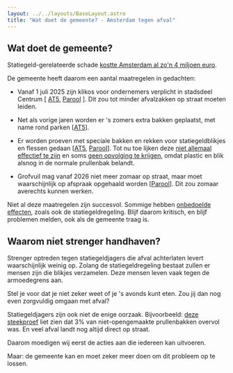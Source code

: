 ```yaml
---
layout: ../../layouts/BaseLayout.astro
title: "Wat doet de gemeente? - Amsterdam tegen afval"
---
```



## Wat doet de gemeente?

Statiegeld-gerelateerde schade 
[kostte Amsterdam al zo'n 4 miljoen euro](https://www.at5.nl/nieuws/232025/schade-statiegeldzoekers-10-miljoen).

De gemeente heeft daarom een aantal maatregelen in gedachten:

- Vanaf 1 juli 2025 zijn klikos voor ondernemers verplicht in stadsdeel Centrum 
  \[
    [AT5](https://www.at5.nl/artikelen/232360/bedrijven-mogen-afval-niet-meer-in-plastic-zakken-op-straat-zetten), 
    [Parool](https://www.parool.nl/amsterdam/nieuwe-maatregel-in-strijd-tegen-afval-ondernemers-moeten-vuilnis-in-kliko-s-dumpen~bcc57962/?referrer=https%3A%2F%2Fwww.google.com%2F)
  \]. Dit zou tot minder afvalzakken op straat moeten leiden.

- Net als vorige jaren worden er 's zomers extra bakken geplaatst, met name rond parken \[[AT5](https://www.at5.nl/nieuws/233210/met-coaches-en-pizzagleuven-hoopt-gemeente-afvaloverlast-in-zomer-tegen-te-gaan)\].

- Er worden proeven met speciale bakken en rekken voor statiegeldblikjes en flessen gedaan 
  \[[AT5](https://www.instagram.com/reel/C8me4MLI9Fo/), 
  [Parool](https://www.parool.nl/amsterdam/speciale-inzamelbakken-voor-blikjes-in-het-vondelpark-maar-weet-de-borrelaar-ze-te-vinden~bba15258/)\]. Tot nu toe lijken deze [niet allemaal effectief te zijn](https://www.nhnieuws.nl/nieuws/337571/amsterdammers-gaan-zelf-de-strijd-aan-te-gaan-door-statiegeld-zoekers-veroorzaakte-troep) en soms [geen opvolging te krijgen](https://www.parool.nl/amsterdam/zwerfafval-blijft-groot-probleem-in-amsterdam-met-name-in-binnenstad-en-zuidoost~bbf9af6f/), omdat plastic en blik alsnog in de normale prullenbak belandt.

- Grofvuil mag vanaf 2026 niet meer zomaar op straat, maar moet waarschijnlijk op afspraak opgehaald worden 
  \[[Parool](https://www.parool.nl/amsterdam/historische-verandering-in-amsterdam-grofvuil-mag-vanaf-2026-niet-meer-zomaar-op-straat~ba43f970/)\]. Dit zou zomaar averechts kunnen werken.

Niet al deze maatregelen zijn succesvol. Sommige hebben [onbedoelde effecten](https://www.parool.nl/amsterdam/gemeente-roept-op-afval-begin-volgende-week-binnen-te-houden-vanwege-staking-bij-afvalverwerking~bcd73bdf/), zoals ook de statiegeldregeling. Blijf daarom kritisch, en blijf problemen melden, ook als de gemeente traag is.

## Waarom niet strenger handhaven?

Strenger optreden tegen statiegeldjagers die afval achterlaten levert waarschijnlijk weinig op. Zolang de statiegeldregeling bestaat zullen er mensen zijn die blikjes verzamelen. Deze mensen leven vaak tegen de armoedegrens aan.

Stel je voor dat je niet zeker weet of je 's avonds kunt eten. Zou jij dan nog even zorgvuldig omgaan met afval?

Statiegeldjagers zijn ook niet de enige oorzaak. Bijvoorbeeld: [deze steekproef](https://www.uu.nl/sites/default/files/Rapport%20Nationale%20Prullenbakteldag%202024.pdf) liet zien dat 3% van niet-opengemaakte prullenbakken overvol was. En veel afval landt nog altijd direct op straat.

Daarom moedigen wij eerst de acties aan die iedereen kan uitvoeren.

Maar: de gemeente kan en moet zeker meer doen om dit probleem op te lossen. 